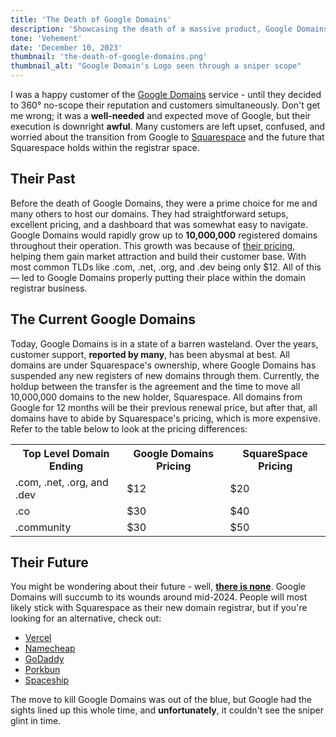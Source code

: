 ```yaml
---
title: 'The Death of Google Domains'
description: 'Showcasing the death of a massive product, Google Domains, and how it affected me, others alike and the registrar space.'
tone: 'Vehement'
date: 'December 10, 2023'
thumbnail: 'the-death-of-google-domains.png'
thumbnail_alt: "Google Domain's Logo seen through a sniper scope"
---
```



I was a happy customer of the [Google Domains](https://domains.google/) service - until they decided to 360° no-scope their reputation and customers simultaneously. Don't get me wrong; it was a **well-needed** and expected move of Google, but their execution is downright **awful**. Many customers are left upset, confused, and worried about the transition from Google to [Squarespace](https://www.squarespace.com/) and the future that Squarespace holds within the registrar space.

## Their Past

Before the death of Google Domains, they were a prime choice for me and many others to host our domains. They had straightforward setups, excellent pricing, and a dashboard that was somewhat easy to navigate. Google Domains would rapidly grow up to **10,000,000** registered domains throughout their operation. This growth was because of [their pricing](https://support.google.com/domains/answer/6010092?hl=en), helping them gain market attraction and build their customer base. With most common TLDs like .com, .net, .org, and .dev being only $12. All of this — led to Google Domains properly putting their place within the domain registrar business.

## The Current Google Domains
Today, Google Domains is in a state of a barren wasteland. Over the years, customer support, __reported by many__, has been abysmal at best. All domains are under Squarespace's ownership, where Google Domains has suspended any new registers of new domains through them. Currently, the holdup between the transfer is the agreement and the time to move all 10,000,000 domains to the new holder, Squarespace. All domains from Google for 12 months will be their previous renewal price, but after that, all domains have to abide by Squarespace's pricing, which is more expensive. Refer to the table below to look at the pricing differences:

<Table colspan="3" title="Google Domains vs. SquareSpace's Common TLD Pricing">
	<tr>
		<th>Top Level Domain Ending</th>
		<th>Google Domains Pricing</th>
		<th>SquareSpace Pricing</th>
	</tr>
	<tr>
		<td data-heading="TLD: ">.com, .net, .org, and .dev</td>
		<td data-heading="Google Domains: ">$12</td>
		<td data-heading="Squarespace: ">$20</td>
	</tr>
	<tr>
		<td data-heading="TLD: ">.co</td>
		<td data-heading="Google Domains: ">$30</td>
		<td data-heading="Squarespace: ">$40</td>
	</tr>
	<tr>
		<td data-heading="TLD: ">.community</td>
		<td data-heading="Google Domains: ">$30</td>
		<td data-heading="Squarespace: ">$50</td>
	</tr>	
</Table>

## Their Future
You might be wondering about their future - well, **[there is none](https://support.google.com/domains/answer/13689670?hl=en)**. Google Domains will succumb to its wounds around mid-2024. People will most likely stick with Squarespace as their new domain registrar, but if you're looking for an alternative, check out:

- [Vercel](https://vercel.com/)
- [Namecheap](https://www.namecheap.com/)
- [GoDaddy](https://www.godaddy.com/)
- [Porkbun](https://porkbun.com/)
- [Spaceship](https://spaceship.com/)

The move to kill Google Domains was out of the blue, but Google had the sights lined up this whole time, and **unfortunately**, it couldn't see the sniper glint in time.